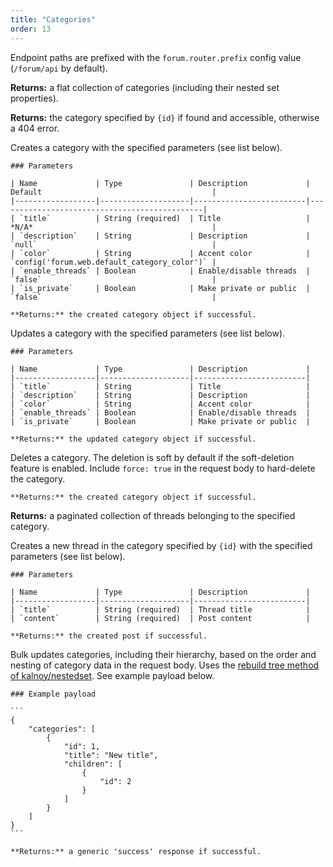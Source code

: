 ```yaml
---
title: "Categories"
order: 13
---
```


Endpoint paths are prefixed with the `forum.router.prefix` config value (`/forum/api` by default).

<ApiEndpoint
    name="Index"
    method="GET"
    path="/category">
    **Returns:** a flat collection of categories (including their nested set properties).
</ApiEndpoint>

<ApiEndpoint
    name="Fetch"
    method="GET"
    path="/category/{id:int}">
    **Returns:** the category specified by `{id}` if found and accessible, otherwise a 404 error.
</ApiEndpoint>

<ApiEndpoint
    name="Store"
    method="POST"
    path="/category">
    Creates a category with the specified parameters (see list below).

    ### Parameters

    | Name             | Type               | Description             | Default                                      |
    |------------------|--------------------|-------------------------|----------------------------------------------|
    | `title`          | String (required)  | Title                   | *N/A*                                        |
    | `description`    | String             | Description             | `null`                                       |
    | `color`          | String             | Accent color            | `config('forum.web.default_category_color')` |
    | `enable_threads` | Boolean            | Enable/disable threads  | `false`                                      |
    | `is_private`     | Boolean            | Make private or public  | `false`                                      |

    **Returns:** the created category object if successful.
</ApiEndpoint>

<ApiEndpoint
    name="Update"
    method="PATCH"
    path="/category/{id:int}">
    Updates a category with the specified parameters (see list below).

    ### Parameters

    | Name             | Type               | Description             |
    |------------------|--------------------|-------------------------|
    | `title`          | String             | Title                   |
    | `description`    | String             | Description             |
    | `color`          | String             | Accent color            |
    | `enable_threads` | Boolean            | Enable/disable threads  |
    | `is_private`     | Boolean            | Make private or public  |

    **Returns:** the updated category object if successful.
</ApiEndpoint>

<ApiEndpoint
    name="Delete"
    method="DELETE"
    path="/category/{id:int}">
    Deletes a category. The deletion is soft by default if the soft-deletion feature is enabled. Include `force: true` in the request body to hard-delete the category.

    **Returns:** the created category object if successful.
</ApiEndpoint>

<ApiEndpoint
    name="Thread index"
    method="GET"
    path="/category/{id:int}/thread">
    **Returns:** a paginated collection of threads belonging to the specified category.
</ApiEndpoint>

<ApiEndpoint
    name="Store thread"
    method="POST"
    path="/category/{id:int}/thread">
    Creates a new thread in the category specified by `{id}` with the specified parameters (see list below).

    ### Parameters

    | Name             | Type               | Description             |
    |------------------|--------------------|-------------------------|
    | `title`          | String (required)  | Thread title            |
    | `content`        | String (required)  | Post content            |

    **Returns:** the created post if successful.
</ApiEndpoint>

<ApiEndpoint
    name="Bulk manage"
    method="POST"
    path="/bulk/category/manage">
    Bulk updates categories, including their hierarchy, based on the order and nesting of category data in the request body. Uses the [rebuild tree method of kalnoy/nestedset](https://github.com/lazychaser/laravel-nestedset#rebuilding-a-tree-from-array). See example payload below.

    ### Example payload

    ```
    {
        "categories": [
            {
                "id": 1,
                "title": "New title",
                "children": [
                    {
                        "id": 2
                    }
                ]
            }
        ]
    }
    ```

    **Returns:** a generic 'success' response if successful.
</ApiEndpoint>

